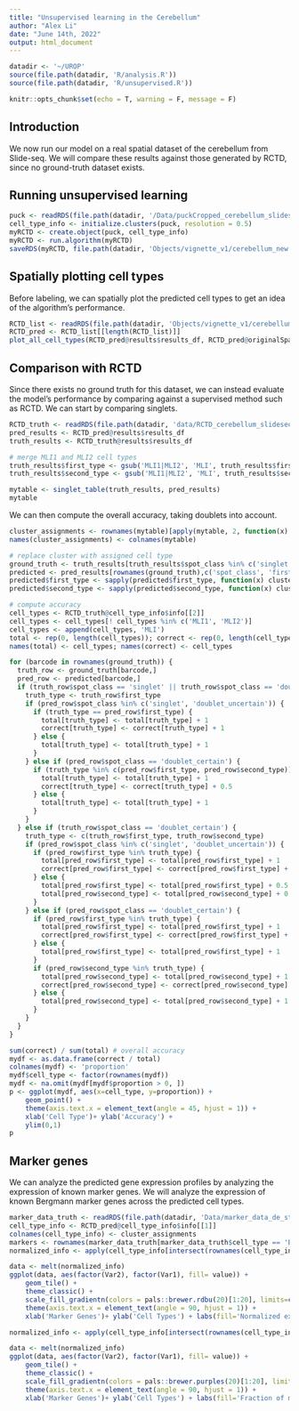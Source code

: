 ```yaml
---
title: "Unsupervised learning in the Cerebellum"
author: "Alex Li"
date: "June 14th, 2022"
output: html_document
---
```


```r
datadir <- '~/UROP'
source(file.path(datadir, 'R/analysis.R'))
source(file.path(datadir, 'R/unsupervised.R'))
```


```r
knitr::opts_chunk$set(echo = T, warning = F, message = F)
```

## Introduction

We now run our model on a real spatial dataset of the cerebellum from Slide-seq. We will compare these results against those generated by RCTD, since no ground-truth dataset exists.

## Running unsupervised learning

```r
puck <- readRDS(file.path(datadir, '/Data/puckCropped_cerebellum_slideseq.rds'))
cell_type_info <- initialize.clusters(puck, resolution = 0.5)
myRCTD <- create.object(puck, cell_type_info)
myRCTD <- run.algorithm(myRCTD)
saveRDS(myRCTD, file.path(datadir, 'Objects/vignette_v1/cerebellum_new.rds'))
```

## Spatially plotting cell types

Before labeling, we can spatially plot the predicted cell types to get an idea of the algorithm's performance.

```r
RCTD_list <- readRDS(file.path(datadir, 'Objects/vignette_v1/cerebellum_new.rds'))
RCTD_pred <- RCTD_list[[length(RCTD_list)]]
plot_all_cell_types(RCTD_pred@results$results_df, RCTD_pred@originalSpatialRNA@coords, RCTD_pred@cell_type_info$renorm[[2]], '..')
```

## Comparison with RCTD

Since there exists no ground truth for this dataset, we can instead evaluate the model's performance by comparing against a supervised method such as RCTD. We can start by comparing singlets.

```r
RCTD_truth <- readRDS(file.path(datadir, 'data/RCTD_cerebellum_slideseq.rds'))
pred_results <- RCTD_pred@results$results_df
truth_results <- RCTD_truth@results$results_df

# merge MLI1 and MLI2 cell types
truth_results$first_type <- gsub('MLI1|MLI2', 'MLI', truth_results$first_type)
truth_results$second_type <- gsub('MLI1|MLI2', 'MLI', truth_results$second_type)

mytable <- singlet_table(truth_results, pred_results)
mytable
```

We can then compute the overall accuracy, taking doublets into account.

```r
cluster_assignments <- rownames(mytable)[apply(mytable, 2, function(x) which(x == max(x)))]
names(cluster_assignments) <- colnames(mytable)

# replace cluster with assigned cell type
ground_truth <- truth_results[truth_results$spot_class %in% c('singlet', 'doublet_certain', 'doublet_uncertain'), c('spot_class', 'first_type', 'second_type')]
predicted <- pred_results[rownames(ground_truth),c('spot_class', 'first_type', 'second_type')]
predicted$first_type <- sapply(predicted$first_type, function(x) cluster_assignments[x])
predicted$second_type <- sapply(predicted$second_type, function(x) cluster_assignments[x])

# compute accuracy
cell_types <- RCTD_truth@cell_type_info$info[[2]]
cell_types <- cell_types[! cell_types %in% c('MLI1', 'MLI2')]
cell_types <- append(cell_types, 'MLI')
total <- rep(0, length(cell_types)); correct <- rep(0, length(cell_types))
names(total) <- cell_types; names(correct) <- cell_types

for (barcode in rownames(ground_truth)) {
  truth_row <- ground_truth[barcode,]
  pred_row <- predicted[barcode,]
  if (truth_row$spot_class == 'singlet' || truth_row$spot_class == 'doublet_uncertain') {
    truth_type <- truth_row$first_type
    if (pred_row$spot_class %in% c('singlet', 'doublet_uncertain')) {
      if (truth_type == pred_row$first_type) {
        total[truth_type] <- total[truth_type] + 1
        correct[truth_type] <- correct[truth_type] + 1
      } else {
        total[truth_type] <- total[truth_type] + 1
      }
    } else if (pred_row$spot_class == 'doublet_certain') {
      if (truth_type %in% c(pred_row$first_type, pred_row$second_type)) {
        total[truth_type] <- total[truth_type] + 1
        correct[truth_type] <- correct[truth_type] + 0.5
      } else {
        total[truth_type] <- total[truth_type] + 1
      }
    }
  } else if (truth_row$spot_class == 'doublet_certain') {
    truth_type <- c(truth_row$first_type, truth_row$second_type)
    if (pred_row$spot_class %in% c('singlet', 'doublet_uncertain')) {
      if (pred_row$first_type %in% truth_type) {
        total[pred_row$first_type] <- total[pred_row$first_type] + 1
        correct[pred_row$first_type] <- correct[pred_row$first_type] + 1
      } else {
        total[pred_row$first_type] <- total[pred_row$first_type] + 0.5
        total[pred_row$second_type] <- total[pred_row$second_type] + 0.5
      }
    } else if (pred_row$spot_class == 'doublet_certain') {
      if (pred_row$first_type %in% truth_type) {
        total[pred_row$first_type] <- total[pred_row$first_type] + 1
        correct[pred_row$first_type] <- correct[pred_row$first_type] + 1
      } else {
        total[pred_row$first_type] <- total[pred_row$first_type] + 1
      }
      if (pred_row$second_type %in% truth_type) {
        total[pred_row$second_type] <- total[pred_row$second_type] + 1
        correct[pred_row$second_type] <- correct[pred_row$second_type] + 1
      } else {
        total[pred_row$second_type] <- total[pred_row$second_type] + 1
      }
    }
  }
}

sum(correct) / sum(total) # overall accuracy
mydf <- as.data.frame(correct / total)
colnames(mydf) <- 'proportion'
mydf$cell_type <- factor(rownames(mydf))
mydf <- na.omit(mydf[mydf$proportion > 0, ])
p <- ggplot(mydf, aes(x=cell_type, y=proportion)) + 
    geom_point() +
    theme(axis.text.x = element_text(angle = 45, hjust = 1)) +
    xlab('Cell Type')+ ylab('Accuracy') +
    ylim(0,1)
p
```

## Marker genes

We can analyze the predicted gene expression profiles by analyzing the expression of known marker genes. We will analyze the expression of known Bergmann marker genes across the predicted cell types.

```r
marker_data_truth <- readRDS(file.path(datadir, 'Data/marker_data_de_standard.RDS'))
cell_type_info <- RCTD_pred@cell_type_info$info[[1]]
colnames(cell_type_info) <- cluster_assignments
markers <- rownames(marker_data_truth[marker_data_truth$cell_type == 'Bergmann',])
normalized_info <- apply(cell_type_info[intersect(rownames(cell_type_info), markers), c('Bergmann','Granule','MLI','Oligodendrocytes','Purkinje')], MARGIN = 1, FUN = function(x) log(x) - mean(log(x)))

data <- melt(normalized_info)
ggplot(data, aes(factor(Var2), factor(Var1), fill= value)) +
    geom_tile() +
    theme_classic() +
    scale_fill_gradientn(colors = pals::brewer.rdbu(20)[1:20], limits=c(-10,10)) +
    theme(axis.text.x = element_text(angle = 90, hjust = 1)) +
    xlab('Marker Genes')+ ylab('Cell Types') + labs(fill='Normalized expression')
```

```r
normalized_info <- apply(cell_type_info[intersect(rownames(cell_type_info), markers), c('Bergmann','Granule','MLI','Oligodendrocytes','Purkinje')], MARGIN = 1, FUN = function(x) x / max(x))

data <- melt(normalized_info)
ggplot(data, aes(factor(Var2), factor(Var1), fill= value)) +
    geom_tile() +
    theme_classic() +
    scale_fill_gradientn(colors = pals::brewer.purples(20)[1:20], limits=c(0,1)) +
    theme(axis.text.x = element_text(angle = 90, hjust = 1)) +
    xlab('Marker Genes')+ ylab('Cell Types') + labs(fill='Fraction of maximum expression')
```


